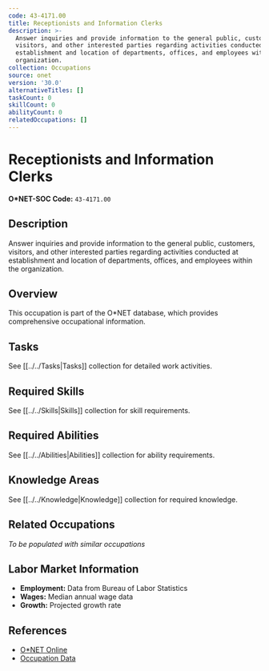 ```yaml
---
code: 43-4171.00
title: Receptionists and Information Clerks
description: >-
  Answer inquiries and provide information to the general public, customers,
  visitors, and other interested parties regarding activities conducted at
  establishment and location of departments, offices, and employees within the
  organization.
collection: Occupations
source: onet
version: '30.0'
alternativeTitles: []
taskCount: 0
skillCount: 0
abilityCount: 0
relatedOccupations: []
---
```

# Receptionists and Information Clerks

**O*NET-SOC Code:** `43-4171.00`

## Description

Answer inquiries and provide information to the general public, customers, visitors, and other interested parties regarding activities conducted at establishment and location of departments, offices, and employees within the organization.

## Overview

This occupation is part of the O*NET database, which provides comprehensive occupational information.

## Tasks

See [[../../Tasks|Tasks]] collection for detailed work activities.

## Required Skills

See [[../../Skills|Skills]] collection for skill requirements.

## Required Abilities

See [[../../Abilities|Abilities]] collection for ability requirements.

## Knowledge Areas

See [[../../Knowledge|Knowledge]] collection for required knowledge.

## Related Occupations

*To be populated with similar occupations*

## Labor Market Information

- **Employment:** Data from Bureau of Labor Statistics
- **Wages:** Median annual wage data
- **Growth:** Projected growth rate

## References

- [O*NET Online](https://www.onetonline.org/link/summary/43-4171.00)
- [Occupation Data](https://www.onetcenter.org/)

